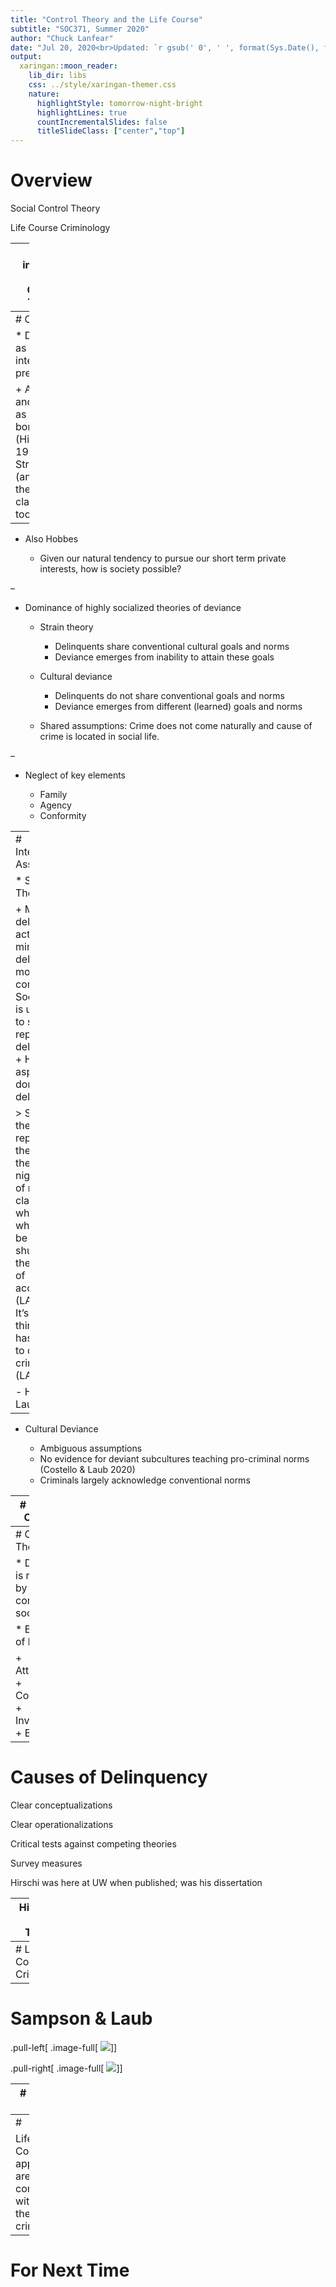 ```yaml
---
title: "Control Theory and the Life Course"
subtitle: "SOC371, Summer 2020"
author: "Chuck Lanfear"
date: "Jul 20, 2020<br>Updated: `r gsub(' 0', ' ', format(Sys.Date(), format='%b %d, %Y'))`"
output:
  xaringan::moon_reader:
    lib_dir: libs
    css: ../style/xaringan-themer.css
    nature:
      highlightStyle: tomorrow-night-bright
      highlightLines: true
      countIncrementalSlides: false
      titleSlideClass: ["center","top"]
---
```


# Overview

Social Control Theory

Life Course Criminology

---
class: inverse
# Social Control Theory

---
# Context

* Durkheim as intellectual predecessor

   + Anomie and egoism as weak bonds (Hirschi 1969)
   + Strain (anomie) theories claim this too

--

* Also Hobbes

   + Given our natural tendency to pursue our short term private interests, how is society possible?

--

* Dominance of highly socialized theories of deviance

   + Strain theory
   
      + Delinquents share conventional cultural goals and norms
      + Deviance emerges from inability to attain these goals 

   + Cultural deviance
   
      + Delinquents do not share conventional goals and norms
      + Deviance emerges from different (learned) goals and norms

   + Shared assumptions: Crime does not come naturally and cause of crime is located in social life.
   
--

* Neglect of key elements

   + Family
   + Agency
   + Conformity


---
# Interrogating Assumptions

* Strain Theory

   + Most delinquent acts are minor and delinquents mostly conform
   + Social class is unrelated to self-reported delinquency
   + Higher aspirations don't predict delinquency

> Strain theory represents the horrors, the nightmares, of middle class people who imagine what it would be like to be shut out of the process of accumulation. (LAUGHTER) It's a terrible thing, but it has nothing to do with crime. (LAUGHTER)

- Hirschi, in Laub (2002)

--

* Cultural Deviance

   + Ambiguous assumptions
   + No evidence for deviant subcultures teaching pro-criminal norms (Costello & Laub 2020)
   + Criminals largely acknowledge conventional norms

---
# Hirschi's Offender

* Not integrated into family, school, or community

* Little interest in education, work, conventional success

   + But no alternative value or reward system
   
* Unencumbered by restraints on deviant behavior

* No complex motivations
  
   + Deviance is easiest path to many ends

> The more weakened the groups to which the individual belongs, the less he depends on them, the more he consequently depends only on himself and recognizes no other rules of conduct than what are founded on his private interests.

- Durkheim (1897) *Suicide*

---
# Control Theory

* Deviance is restrained by bonds to conventional society

* Elements of bonds

   + Attachment
   + Commitment
   + Involvement
   + Belief

---
# Causes of Delinquency

Clear conceptualizations

Clear operationalizations

Critical tests against competing theories

Survey measures

Hirschi was here at UW when published; was his dissertation

---
Hirschi on Strain Theory:


   
---
# Life Course Criminology

---
# Sampson & Laub

.pull-left[
.image-full[
![](img/crime_in_the_making.jpg)
]
]

.pull-right[
.image-full[
![](img/shared_beginnings.jpg)
]
]

---
# Follow-Up


---
#

Life-Course approaches are compatible with other theories of crime



---
# For Next Time
   